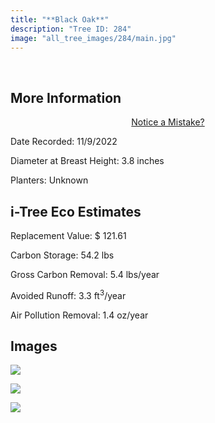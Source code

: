```yaml
---
title: "**Black Oak**"
description: "Tree ID: 284"
image: "all_tree_images/284/main.jpg"
---
```


<br>

## **More Information**
::: column-margin
<center><a class="button" href="https://forms.gle/W6f5nwYxrM33hF4f7">Notice a Mistake?</a></center>
:::


Date Recorded:  11/9/2022

Diameter at Breast Height:  3.8  inches

Planters:  Unknown

## **i-Tree Eco Estimates**


 Replacement Value: $ 121.61

 Carbon Storage:  54.2  lbs

 Gross Carbon Removal:  5.4  lbs/year

 Avoided Runoff:  3.3  ft<sup>3</sup>/year

 Air Pollution Removal:  1.4  oz/year

## **Images**


 ![](all_tree_images/284/IMG_7370.jpg)

 ![](all_tree_images/284/IMG_7372.jpg)

 ![](all_tree_images/284/main.jpg)
